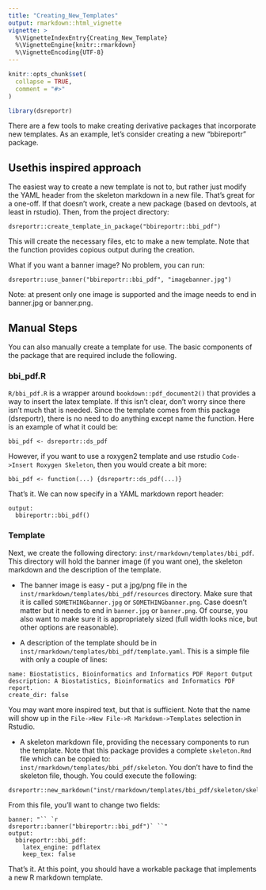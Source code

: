 ```yaml
---
title: "Creating_New_Templates"
output: rmarkdown::html_vignette
vignette: >
  %\VignetteIndexEntry{Creating_New_Template}
  %\VignetteEngine{knitr::rmarkdown}
  %\VignetteEncoding{UTF-8}
---
```


```r
knitr::opts_chunk$set(
  collapse = TRUE,
  comment = "#>"
)
```

```r
library(dsreportr)
```

There are a few tools to make creating derivative packages that incorporate
new templates. As an example, let's consider creating a new "bbireportr" 
package. 

## Usethis inspired approach
The easiest way to create a new template is not to, but rather just modify the YAML header from the skeleton markdown in a new file. That's great for a one-off. If that doesn't work, create a new package (based on devtools, at least in rstudio). Then, from the project directory:
```
dsreportr::create_template_in_package("bbireportr::bbi_pdf")
```

This will create the necessary files, etc to make a new template. Note that the function provides copious output during the creation.

What if you want a banner image? No problem, you can run:
```
dsreportr::use_banner("bbireportr::bbi_pdf", "imagebanner.jpg")
```
Note: at present only one image is supported and the image needs to end in banner.jpg or banner.png. 

## Manual Steps

You can also manually create a template for use. The basic components of the package that are required include the following.

### bbi_pdf.R

`R/bbi_pdf.R` is a wrapper around `bookdown::pdf_document2()` that provides
a way to insert the latex template. If this isn't clear, don't worry since there
isn't much that is needed. Since the template comes from this package (dsreportr), there is no need to do anything except name the function. Here is an example of what it could be:

```
bbi_pdf <- dsreportr::ds_pdf
```

However, if you want to use a roxygen2 template and use rstudio `Code->Insert Roxygen Skeleton`, then you would create a bit more:
```
bbi_pdf <- function(...) {dsreportr::ds_pdf(...)}
```

That's it. We can now specify in a YAML markdown report header:

```
output:
  bbireportr::bbi_pdf()
```

### Template
Next, we create the following directory: `inst/rmarkdown/templates/bbi_pdf`. 
This directory will hold the banner image (if you want one), the skeleton
markdown and the description of the template.

- The banner image is easy - put a jpg/png file in the `inst/rmarkdown/templates/bbi_pdf/resources` directory. Make sure that it is
called `SOMETHINGbanner.jpg` or `SOMETHINGbanner.png`. Case doesn't matter
but it needs to end in `banner.jpg` or `banner.png`. Of course, you also want to make sure it is appropriately sized (full width looks nice, but other options are reasonable). 

- A description of the template should be in `inst/rmarkdown/templates/bbi_pdf/template.yaml`. This is a simple file with only a couple of lines:
```
name: Biostatistics, Bioinformatics and Informatics PDF Report Output
description: A Biostatistics, Bioinformatics and Informatics PDF report.
create_dir: false
```
You may want more inspired text, but that is sufficient. Note that the name will show up in the `File->New File->R Markdown->Templates` selection in Rstudio.

- A skeleton markdown file, providing the necessary components to run the template. Note that this package provides a complete `skeleton.Rmd` file which can be copied to: `inst/rmarkdown/templates/bbi_pdf/skeleton`. You don't have 
to find the skeleton file, though. You could execute the following:
```
dsreportr::new_markdown("inst/rmarkdown/templates/bbi_pdf/skeleton/skeleton.Rmd")
```

From this file, you'll want to change two fields:

```
banner: "`` `r
dsreportr::banner("bbireportr::bbi_pdf")` ``"
output:
  bbireportr::bbi_pdf:
    latex_engine: pdflatex
    keep_tex: false
```

That's it. At this point, you should have a workable package that implements a new R markdown template.
